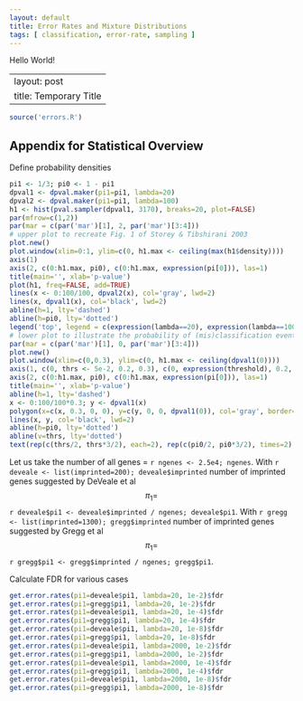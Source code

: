 ```yaml
---
layout: default
title: Error Rates and Mixture Distributions
tags: [ classification, error-rate, sampling ]
---
```


Hello World!

---
layout: post
title: Temporary Title
---

```r
source('errors.R')
```

## Appendix for **Statistical Overview**

Define probability densities
```r
pi1 <- 1/3; pi0 <- 1 - pi1
dpval1 <- dpval.maker(pi1=pi1, lambda=20)
dpval2 <- dpval.maker(pi1=pi1, lambda=100)
h1 <- hist(pval.sampler(dpval1, 3170), breaks=20, plot=FALSE)
par(mfrow=c(1,2))
par(mar = c(par('mar')[1], 2, par('mar')[3:4]))
# upper plot to recreate Fig. 1 of Storey & Tibshirani 2003
plot.new()
plot.window(xlim=0:1, ylim=c(0, h1.max <- ceiling(max(h1$density))))
axis(1)
axis(2, c(0:h1.max, pi0), c(0:h1.max, expression(pi[0])), las=1)
title(main='', xlab='p-value')
plot(h1, freq=FALSE, add=TRUE)
lines(x <- 0:100/100, dpval2(x), col='gray', lwd=2)
lines(x, dpval1(x), col='black', lwd=2)
abline(h=1, lty='dashed')
abline(h=pi0, lty='dotted')
legend('top', legend = c(expression(lambda==20), expression(lambda==100)), col=c('black', 'gray'), lwd=2)
# lower plot to illustrate the probability of (mis)classification events
par(mar = c(par('mar')[1], 0, par('mar')[3:4]))
plot.new()
plot.window(xlim=c(0,0.3), ylim=c(0, h1.max <- ceiling(dpval1(0))))
axis(1, c(0, thrs <- 5e-2, 0.2, 0.3), c(0, expression(threshold), 0.2, 0.3))
axis(2, c(0:h1.max, pi0), c(0:h1.max, expression(pi[0])), las=1)
title(main='', xlab='p-value')
abline(h=1, lty='dashed')
x <- 0:100/100*0.3; y <- dpval1(x)
polygon(x=c(x, 0.3, 0, 0), y=c(y, 0, 0, dpval1(0)), col='gray', border=NA)
lines(x, y, col='black', lwd=2)
abline(h=pi0, lty='dotted')
abline(v=thrs, lty='dotted')
text(rep(c(thrs/2, thrs*3/2), each=2), rep(c(pi0/2, pi0*3/2), times=2), c('FP', 'TP', 'TN', 'FN'))
```

Let us take the number of all genes = `r ngenes <- 2.5e4; ngenes`.  With `r deveale <- list(imprinted=200); deveale$imprinted` number of imprinted genes suggested by DeVeale et al $$\pi_1 =$$ 
`r deveale$pi1 <- deveale$imprinted / ngenes; deveale$pi1`.
With `r gregg <- list(imprinted=1300); gregg$imprinted` number of imprinted genes suggested by Gregg et al $$\pi_1 =$$ `r gregg$pi1 <- gregg$imprinted / ngenes; gregg$pi1`.

Calculate FDR for various cases
```r
get.error.rates(pi1=deveale$pi1, lambda=20, 1e-2)$fdr
get.error.rates(pi1=gregg$pi1, lambda=20, 1e-2)$fdr
get.error.rates(pi1=deveale$pi1, lambda=20, 1e-4)$fdr
get.error.rates(pi1=gregg$pi1, lambda=20, 1e-4)$fdr
get.error.rates(pi1=deveale$pi1, lambda=20, 1e-8)$fdr
get.error.rates(pi1=gregg$pi1, lambda=20, 1e-8)$fdr
get.error.rates(pi1=deveale$pi1, lambda=2000, 1e-2)$fdr
get.error.rates(pi1=gregg$pi1, lambda=2000, 1e-2)$fdr
get.error.rates(pi1=deveale$pi1, lambda=2000, 1e-4)$fdr
get.error.rates(pi1=gregg$pi1, lambda=2000, 1e-4)$fdr
get.error.rates(pi1=deveale$pi1, lambda=2000, 1e-8)$fdr
get.error.rates(pi1=gregg$pi1, lambda=2000, 1e-8)$fdr
```
